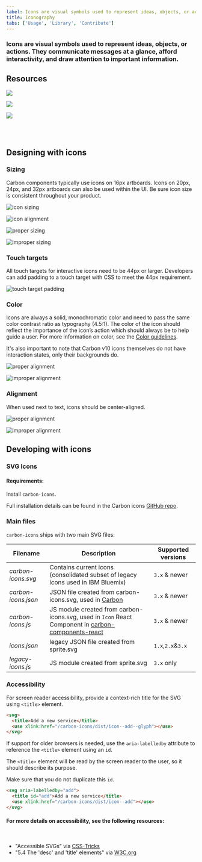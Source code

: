 ```yaml
---
label: Icons are visual symbols used to represent ideas, objects, or actions. They communicate messages at a glance, afford interactivity, and draw attention to important information.
title: Iconography
tabs: ['Usage', 'Library', 'Contribute']
---
```


### Icons are visual symbols used to represent ideas, objects, or actions. They communicate messages at a glance, afford interactivity, and draw attention to important information.

## Resources

<Row className="tile--group">
<Column offsetLg="4" colLg="4" colMd="4" noGutterSm>
  <ResourceCard
    title="Elements package: Icons"
    href="https://github.com/IBM/carbon-elements/tree/master/packages/icons"
    >

![](images/github-icon.png)

  </ResourceCard>
</Column>
<Column colLg="4" colMd="4"  noGutterSm>
  <ResourceCard
    title="Elements package: Icons-React"
    href="https://github.com/IBM/carbon-elements/tree/master/packages/icons-react"
    >

![](images/github-icon.png)

 </ResourceCard>
</Column>
<Column offsetLg="4" colLg="4" colMd="4"  noGutterSm>
  <ResourceCard
    title="Get all icons via the IBM Design Language Kit"
    href="sketch://add-library/cloud/75VZZ"
    >

![](images/sketch-icon.png)

 </ResourceCard> 
</Column>
</Row>

<br />
<br />

## Designing with icons

### Sizing

Carbon components typically use icons on 16px artboards. Icons on 20px, 24px, and 32px artboards can also be used within the UI. Be sure icon size is consistent throughout your product.

![icon sizing](images/iconography_usage_sizing-alt.svg)

![icon alignment](images/iconography-usage-sizing-2.svg)

<Row>
<Column offsetLg="4" colMd="4" colLg="4">
  <DoDontExample
    correct
    label="Do use the correct icon size with IBM Plex.">

![proper sizing](images/iconography-usage-sizing-3.svg)

  </DoDontExample>
</Column>
<Column colMd="4" colLg="4" >
  <DoDontExample label="Don’t alter the icon-text size ratio.">

![improper sizing](images/iconography-usage-sizing-4.svg)

  </DoDontExample>
</Column>
</Row>

### Touch targets

All touch targets for interactive icons need to be 44px or larger. Developers can add padding to a touch target with CSS to meet the 44px requirement.

![touch target padding](images/iconography-usage-padding-6.svg)

### Color

Icons are always a solid, monochromatic color and need to pass the same color contrast ratio as typography (4.5:1). The color of the icon should reflect the importance of the icon’s action which should always be to help guide a user. For more information on color, see the [Color guidelines](/guidelines/color).

It's also important to note that Carbon v10 icons themselves do not have interaction states, only their backgrounds do.

<Row>
<Column offsetLg="4" colMd="4" colLg="4">
  <DoDontExample
    correct
    label="Do match your icon color with your text color when pairing them.">

![proper alignment](images/iconography-color-01.png)

  </DoDontExample>
</Column>
<Column colMd="4" colLg="4" >
  <DoDontExample label="Don’t use different colors for text and icons.">

![improper alignment](images/iconography-color-02.png)

  </DoDontExample>
</Column>
</Row>

### Alignment

When used next to text, icons should be center-aligned.

<Row>
<Column offsetLg="4" colMd="4" colLg="4">
  <DoDontExample
    correct
    label="Do center-align icons when they’re next to text.">

![proper alignment](images/iconography-usage-sizing-5.svg)

  </DoDontExample>
</Column>
<Column colMd="4" colLg="4" >
  <DoDontExample label="Don’t baseline-align icons to the text.">

![improper alignment](images/iconography-usage-sizing-6.svg)

  </DoDontExample>
</Column>
</Row>

## Developing with icons

### SVG Icons

#### Requirements:

Install `carbon-icons`.

Full installation details can be found in the Carbon icons [GitHub repo](https://github.com/carbon-design-system/carbon-icons).

### Main files

`carbon-icons` ships with two main SVG files:

| Filename            | Description                                                                                             | Supported versions |
| ------------------- | ------------------------------------------------------------------------------------------------------- | ------------------ |
| _carbon-icons.svg_  | Contains current icons (consolidated subset of legacy icons used in IBM Bluemix)                        | `3.x` & newer      |
| _carbon-icons.json_ | JSON file created from carbon-icons.svg, used in [Carbon](/guidelines/iconography/library)              | `3.x` & newer      |
| _carbon-icons.js_   | JS module created from carbon-icons.svg, used in `Icon` React Component in [carbon-components-react](#) | `3.x` & newer      |
| _icons.json_        | legacy JSON file created from sprite.svg                                                                | `1.x`,`2.x`&`3.x`  |
| _legacy-icons.js_   | JS module created from sprite.svg                                                                       | `3.x` only         |

### Accessibility

For screen reader accessibility, provide a context-rich title for the SVG using `<title>` element.

```html
<svg>
  <title>Add a new service</title>
  <use xlink:href="/carbon-icons/dist/icon--add--glyph"></use>
</svg>
```

If support for older browsers is needed, use the `aria-labelledby` attribute to reference the `<title>` element using an `id`.

The `<title>` element will be read by the screen reader to the user, so it should describe its purpose.

Make sure that you do not duplicate this `id`.

```html
<svg aria-labelledby="add">
  <title id="add">Add a new service</title>
  <use xlink:href="/carbon-icons/dist/icon--add"></use>
</svg>
```

#### For more details on accessibility, see the following resources:

<br />

- "Accessible SVGs" via [CSS-Tricks](https://css-tricks.com/accessible-svgs/)
- "5.4 The 'desc' and 'title' elements" via [W3C.org](https://www.w3.org/TR/SVG11/struct.html#DescriptionAndTitleElements)
